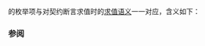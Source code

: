 {{cpp/contract/title|evaluation_semantic}}
{{cpp/contract/navbar}}
{{ddcl|header=contracts|since=c++26|1=
enum class evaluation_semantic : /* 未指定 */ {
    ignore = 1,
    observe = 2,
    enforce = 3,
    quick_enforce = 4
};
}}

{{tt|std::contracts::evaluation_semantic}} 的枚举项与对契约断言求值时的[[cpp/language/contracts#对契约断言求值|求值语义]]一一对应，含义如下：

{{dsc begin}}
{{dsc hitem|枚举项|含义}}
{{dsc|{{tt|ignore}}|契约断言在“忽略”语义下进行求值}}
{{dsc|{{tt|observe}}|契约断言在“观察”语义下进行求值}}
{{dsc|{{tt|enforce}}|契约断言在“强制”语义下进行求值}}
{{dsc|{{tt|quick_enforce}}|契约断言在“快速强制”语义下进行求值}}
{{dsc end}}

===参阅===
{{dsc begin}}
{{dsc inc|cpp/contract/dsc contract_violation}}
{{dsc inc|cpp/contract/dsc assertion_kind}}
{{dsc inc|cpp/contract/dsc detection_mode}}
{{dsc end}}

{{langlinks|de|en|es|fr|it|ja|pt|ru}}